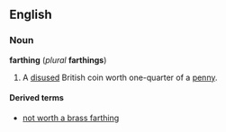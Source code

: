 ==English==
===Noun===
'''farthing''' (''plural'' '''farthings''')

#A [[disused]] British coin worth one-quarter of a [[penny]].

====Derived terms====
*[[not worth a brass farthing]]